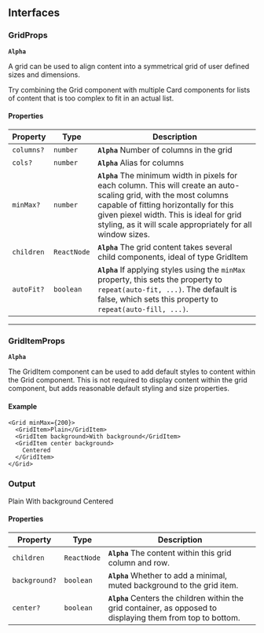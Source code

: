 ## Interfaces

### GridProps

**`Alpha`**

A grid can be used to align content into a symmetrical grid of user defined sizes and dimensions.

<Hint>
  Try combining the Grid component with multiple Card components for lists of
  content that is too complex to fit in an actual list.
</Hint>

#### Properties

| Property   | Type        | Description                                                                                                                                                                                                                                                             |
| ---------- | ----------- | ----------------------------------------------------------------------------------------------------------------------------------------------------------------------------------------------------------------------------------------------------------------------- |
| `columns?` | `number`    | **`Alpha`** Number of columns in the grid                                                                                                                                                                                                                               |
| `cols?`    | `number`    | **`Alpha`** Alias for columns                                                                                                                                                                                                                                           |
| `minMax?`  | `number`    | **`Alpha`** The minimum width in pixels for each column. This will create an auto-scaling grid, with the most columns capable of fitting horizontally for this given piexel width. This is ideal for grid styling, as it will scale appropriately for all window sizes. |
| `children` | `ReactNode` | **`Alpha`** The grid content takes several child components, ideal of type GridItem                                                                                                                                                                                     |
| `autoFit?` | `boolean`   | **`Alpha`** If applying styles using the `minMax` property, this sets the property to `repeat(auto-fit, ...)`. The default is false, which sets this property to `repeat(auto-fill, ...)`.                                                                              |

---

### GridItemProps

**`Alpha`**

The GridItem component can be used to add default styles to content within the Grid component. This is not required to display content within the grid component, but adds reasonable default styling and size properties.

#### Example

```tsx
<Grid minMax={200}>
  <GridItem>Plain</GridItem>
  <GridItem background>With background</GridItem>
  <GridItem center background>
    Centered
  </GridItem>
</Grid>
```

### Output

<Grid minMax={200}>
  <GridItem>Plain</GridItem>
  <GridItem background>With background</GridItem>
  <GridItem center>Centered</GridItem>
</Grid>

#### Properties

| Property      | Type        | Description                                                                                                   |
| ------------- | ----------- | ------------------------------------------------------------------------------------------------------------- |
| `children`    | `ReactNode` | **`Alpha`** The content within this grid column and row.                                                      |
| `background?` | `boolean`   | **`Alpha`** Whether to add a minimal, muted background to the grid item.                                      |
| `center?`     | `boolean`   | **`Alpha`** Centers the children within the grid container, as opposed to displaying them from top to bottom. |
